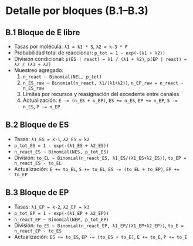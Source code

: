 # Detalle por bloques (B.1–B.3)

## B.1 Bloque de E libre
- Tasas por molécula: `λ1 = k1 * S`, `λ2 = k-3 * P`
- Probabilidad total de reaccionar: `p_tot = 1 - exp(-(λ1 + λ2))`
- División condicional: `p(ES | react) = λ1 / (λ1 + λ2)`, `p(EP | react) = λ2 / (λ1 + λ2)`
- Muestreo agregado:
  1) `n_react ~ Binomial(NEL, p_tot)`
  2) `n_ES_raw ~ Binomial(n_react, λ1/(λ1+λ2))`, `n_EP_raw = n_react - n_ES_raw`
  3) Límites por recursos y reasignación del excedente entre canales
  4) Actualización: `E -= (n_ES + n_EP)`, `ES += n_ES`, `EP += n_EP`, `S -= n_ES`, `P -= n_EP`

## B.2 Bloque de ES
- Tasas: `λ1_ES = k-1`, `λ2_ES = k2`
- `p_tot_ES = 1 - exp(-(λ1_ES + λ2_ES))`
- `n_react_ES ~ Binomial(NES, p_tot_ES)`
- División: `to_EL ~ Binomial(n_react_ES, λ1_ES/(λ1_ES+λ2_ES))`, `to_EP = n_react_ES - to_EL`
- Actualización: `E += to_EL`, `S += to_EL`, `ES -= (to_EL + to_EP)`, `EP += to_EP`

## B.3 Bloque de EP
- Tasas: `λ1_EP = k-2`, `λ2_EP = k3`
- `p_tot_EP = 1 - exp(-(λ1_EP + λ2_EP))`
- `n_react_EP ~ Binomial(NEP, p_tot_EP)`
- División: `to_ES ~ Binomial(n_react_EP, λ1_EP/(λ1_EP+λ2_EP))`, `to_E = n_react_EP - to_ES`
- Actualización: `ES += to_ES`, `EP -= (to_ES + to_E)`, `E += to_E`, `P += to_E`
